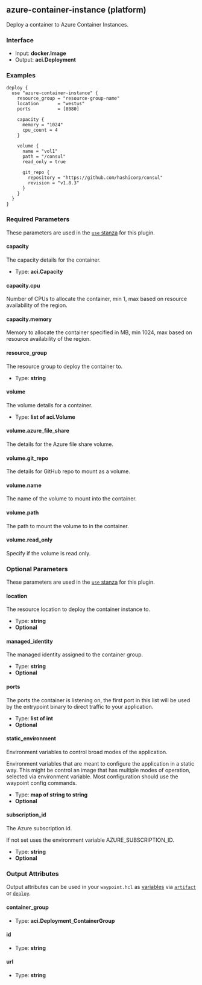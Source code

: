 ## azure-container-instance (platform)

Deploy a container to Azure Container Instances.

### Interface

- Input: **docker.Image**
- Output: **aci.Deployment**

### Examples

```hcl
deploy {
  use "azure-container-instance" {
    resource_group = "resource-group-name"
    location       = "westus"
    ports          = [8080]

    capacity {
      memory = "1024"
      cpu_count = 4
    }

    volume {
      name = "vol1"
      path = "/consul"
      read_only = true

      git_repo {
        repository = "https://github.com/hashicorp/consul"
        revision = "v1.8.3"
      }
    }
  }
}
```

### Required Parameters

These parameters are used in the [`use` stanza](/docs/waypoint-hcl/use) for this plugin.

#### capacity

The capacity details for the container.

- Type: **aci.Capacity**

#### capacity.cpu

Number of CPUs to allocate the container, min 1, max based on resource availability of the region.

#### capacity.memory

Memory to allocate the container specified in MB, min 1024, max based on resource availability of the region.

#### resource_group

The resource group to deploy the container to.

- Type: **string**

#### volume

The volume details for a container.

- Type: **list of aci.Volume**

#### volume.azure_file_share

The details for the Azure file share volume.

#### volume.git_repo

The details for GitHub repo to mount as a volume.

#### volume.name

The name of the volume to mount into the container.

#### volume.path

The path to mount the volume to in the container.

#### volume.read_only

Specify if the volume is read only.

### Optional Parameters

These parameters are used in the [`use` stanza](/docs/waypoint-hcl/use) for this plugin.

#### location

The resource location to deploy the container instance to.

- Type: **string**
- **Optional**

#### managed_identity

The managed identity assigned to the container group.

- Type: **string**
- **Optional**

#### ports

The ports the container is listening on, the first port in this list will be used by the entrypoint binary to direct traffic to your application.

- Type: **list of int**
- **Optional**

#### static_environment

Environment variables to control broad modes of the application.

Environment variables that are meant to configure the application in a static way. This might be control an image that has multiple modes of operation, selected via environment variable. Most configuration should use the waypoint config commands.

- Type: **map of string to string**
- **Optional**

#### subscription_id

The Azure subscription id.

If not set uses the environment variable AZURE_SUBSCRIPTION_ID.

- Type: **string**
- **Optional**

### Output Attributes

Output attributes can be used in your `waypoint.hcl` as [variables](/docs/waypoint-hcl/variables) via [`artifact`](/docs/waypoint-hcl/variables/artifact) or [`deploy`](/docs/waypoint-hcl/variables/deploy).

#### container_group

- Type: **aci.Deployment_ContainerGroup**

#### id

- Type: **string**

#### url

- Type: **string**
